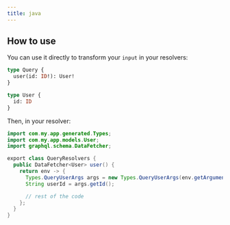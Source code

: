 ```yaml
---
title: java
---
```



<PluginHeader />
<JavaInstallation />

## How to use

You can use it directly to transform your `input` in your resolvers:

```graphql
type Query {
  user(id: ID!): User!
}

type User {
  id: ID
}
```

Then, in your resolver:

```java
import com.my.app.generated.Types;
import com.my.app.models.User;
import graphql.schema.DataFetcher;

export class QueryResolvers {
  public DataFetcher<User> user() {
    return env -> {
      Types.QueryUserArgs args = new Types.QueryUserArgs(env.getArguments());
      String userId = args.getId();

      // rest of the code
    };
  }
}
```

<PluginApiDocs />
